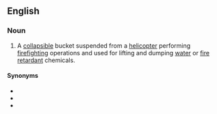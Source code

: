 ==English==
{{wikipedia}}

===Noun===
{{en-noun|head=[[Bambi]] [[bucket]]}}

# A [[collapsible]] bucket suspended from a [[helicopter]] performing [[firefighting]] operations and used for lifting and dumping [[water]] or [[fire retardant]] chemicals.

====Synonyms====
* {{l|en|helibucket}}
* {{l|en|helicopter bucket}}
* {{l|en|monsoon bucket}}